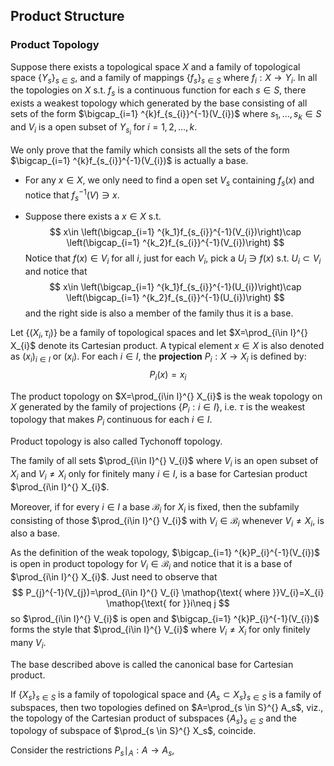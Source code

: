 ## Product Structure

### Product Topology


::: {.proposition  name="weak topology"}

Suppose there exists a topological space $X$ and a family of topological space $\left\{Y_s\right\}_{s \in S}$, and a family of mappings $\left\{f_s\right\}_{s \in S}$ where $f_{i}:X\to Y_{i}$. In all the topologies on $X$ s.t. $f_s$ is a continuous function for each $s \in S$, there exists a weakest topology which generated by the base consisting of all sets of the form $\bigcap_{i=1} ^{k}f_{s_{i}}^{-1}(V_{i})$ where $s_1,\ldots,s_k\in S$ and $V_{i}$ is a open subset of $Y_{s_{i}}$ for $i=1,2,\ldots,k$.

:::

::: {.proof}

We only prove that the family which consists all the sets of the form $\bigcap_{i=1} ^{k}f_{s_{i}}^{-1}(V_{i})$ is actually a base.

-
    For any $x\in X$, we only need to find a open set $V_s$ containing $f_s(x)$ and notice that $f^{-1}_s(V)\owns x$.

-
    Suppose there exists a $x\in X$ s.t.
    $$ 
    x\in \left(\bigcap_{i=1} ^{k_1}f_{s_{i}}^{-1}(V_{i})\right)\cap \left(\bigcap_{i=1} ^{k_2}f_{s_{i}}^{-1}(V_{i})\right)
    $$
    Notice that $f(x)\in V_{i}$ for all $i$, just for each $V_{i}$, pick a $U_{i}\owns f(x)$ s.t. $U_{i}\subset V_{i}$ and notice that 
    $$ 
    x\in \left(\bigcap_{i=1} ^{k_1}f_{s_{i}}^{-1}(U_{i})\right)\cap \left(\bigcap_{i=1} ^{k_2}f_{s_{i}}^{-1}(U_{i})\right)
    $$
    and the right side is also a member of the family thus it is a base.

:::


Let $\left\{(X_{i},\tau_{i})\right\}$ be a family of topological spaces and let $X=\prod_{i\in I}^{} X_{i}$ denote its Cartesian product. A typical element $x\in X$ is also denoted as $(x_{i})_{i\in I}$ or $(x_{i})$. For each $i\in I$, the **projection** $P_{i}:X\to X_{i}$ is defined by:
$$ 
P_{i}(x)=x_{i}
$$


::: {.definition  name="product topology"}

The product topology on $X=\prod_{i\in I}^{} X_{i}$ is the weak topology on $X$ generated by the family of projections $\left\{P_{i}:i\in I\right\}$, i.e. $\tau$ is the weakest topology that makes $P_{i}$ continuous for each $i\in I$.

Product topology is also called Tychonoff topology.

:::

::: {.proposition  name=""}

The family of all sets $\prod_{i\in I}^{} V_{i}$ where $V_{i}$ is an open subset of $X_{i}$ and $V_{i}\neq X_{i}$ only for finitely many $i\in I$, is a base for Cartesian product $\prod_{i\in I}^{} X_{i}$.

Moreover, if for every $i\in I$ a base $\mathscr{B}_{i}$ for $X_{i}$ is fixed, then the subfamily consisting of those $\prod_{i\in I}^{} V_{i}$ with $V_{i}\in \mathscr{B}_{i}$ whenever $V_{i}\neq X_{i}$, is also a base.

:::

::: {.proof}

As the definition of the weak topology, $\bigcap_{i=1} ^{k}P_{i}^{-1}(V_{i})$ is open in product topology for $V_{i}\in \mathscr{B}_i$ and notice that it is a base of $\prod_{i\in I}^{} X_{i}$. Just need to observe that 
$$ 
P_{j}^{-1}(V_{j})=\prod_{i\in I}^{} V_{i} \mathop{\text{ where }}V_{i}=X_{i} \mathop{\text{ for }}i\neq j
$$
so $\prod_{i\in I}^{} V_{i}$ is open and $\bigcap_{i=1} ^{k}P_{i}^{-1}(V_{i})$ forms the style that $\prod_{i\in I}^{} V_{i}$ where $V_{i}\neq X_{i}$ for only finitely many $V_{i}$.

:::


::: {.remark  name=""}

The base described above is called the canonical base for Cartesian product.

:::

::: {.proposition  name=""}

If $\left\{X_s\right\}_{s \in S}$ is a family of topological space and $\left\{A_s\subset X_s\right\}_{s \in S}$ is a family of subspaces, then two topologies defined on $A=\prod_{s \in S}^{} A_s$, viz., the topology of the Cartesian product of subspaces $\left\{A_s\right\}_{s \in S}$ and the topology of subspace of $\prod_{s \in S}^{} X_s$, coincide.

:::

::: {.proof}

Consider the restrictions $P_s\mid _A:A\to A_s$, 

:::
























